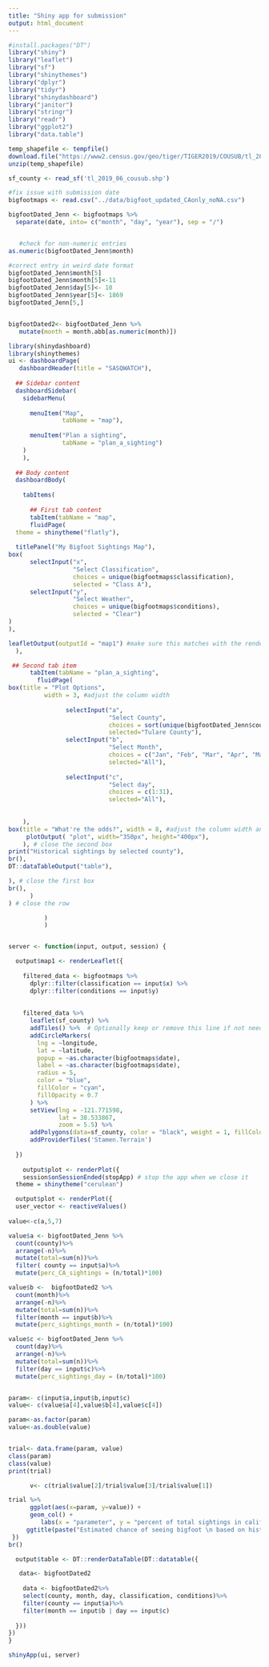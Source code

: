 ```yaml
--- 
title: "Shiny app for submission"
output: html_document
---
```


```r
#install.packages("DT")
library("shiny")
library("leaflet")
library("sf")
library("shinythemes")
library("dplyr")
library("tidyr")
library("shinydashboard")
library("janitor")
library("stringr")
library("readr")
library("ggplot2")
library("data.table")

temp_shapefile <- tempfile()
download.file("https://www2.census.gov/geo/tiger/TIGER2019/COUSUB/tl_2019_06_cousub.zip", temp_shapefile)
unzip(temp_shapefile)

sf_county <- read_sf('tl_2019_06_cousub.shp')
```
```r
#fix issue with submission date
bigfootmaps <- read.csv("../data/bigfoot_updated_CAonly_noNA.csv")

bigfootDated_Jenn <- bigfootmaps %>%
  separate(date, into= c("month", "day", "year"), sep = "/")


   #check for non-numeric entries
as.numeric(bigfootDated_Jenn$month)

#correct entry in weird date format
bigfootDated_Jenn$month[5]
bigfootDated_Jenn$month[5]<-11
bigfootDated_Jenn$day[5]<- 10
bigfootDated_Jenn$year[5]<- 1869
bigfootDated_Jenn[5,]


bigfootDated2<- bigfootDated_Jenn %>%
   mutate(month = month.abb[as.numeric(month)])
```


```r
library(shinydashboard)
library(shinythemes)
ui <- dashboardPage(
   dashboardHeader(title = "SASQWATCH"),
  
  ## Sidebar content
  dashboardSidebar(
    sidebarMenu(
      
      menuItem("Map", 
               tabName = "map"),
      
      menuItem("Plan a sighting", 
               tabName = "plan_a_sighting")
    )
    ),
  
  ## Body content
  dashboardBody(
    
    tabItems(
  
      ## First tab content    
      tabItem(tabName = "map",
      fluidPage(
  theme = shinytheme("flatly"),
  
  titlePanel("My Bigfoot Sightings Map"),
box(
      selectInput("x", 
                  "Select Classification", 
                  choices = unique(bigfootmaps$classification), 
                  selected = "Class A"),
      selectInput("y", 
                  "Select Weather", 
                  choices = unique(bigfootmaps$conditions), 
                  selected = "Clear")
)
),

leafletOutput(outputId = "map1") #make sure this matches with the renderLeaflet in server output
  ),

 ## Second tab item 
      tabItem(tabName = "plan_a_sighting",
        fluidPage(
box(title = "Plot Options", 
          width = 3, #adjust the column width
              
                selectInput("a", 
                            "Select County",
                            choices = sort(unique(bigfootDated_Jenn$county)), #instead of typing all options, we can use unique()
                            selected="Tulare County"),
                selectInput("b", 
                            "Select Month", 
                            choices = c("Jan", "Feb", "Mar", "Apr", "May", "Jun", "Jul", "Aug", "Sep", "Oct", "Nov", "Dec"),
                            selected="All"),
                          
                selectInput("c", 
                            "Select day", 
                            choices = c(1:31), 
                            selected="All"),
           
    
    ),
box(title = "What're the odds?", width = 8, #adjust the column width and add title
     plotOutput( "plot", width="350px", height="400px"), 
    ), # close the second box  
print("Historical sightings by selected county"),
br(), 
DT::dataTableOutput("table"),

), # close the first box    
br(),
      ) 
) # close the row         

          )
          )


server <- function(input, output, session) {

  output$map1 <- renderLeaflet({
    
    filtered_data <- bigfootmaps %>% 
      dplyr::filter(classification == input$x) %>%
      dplyr::filter(conditions == input$y)
      
    
    filtered_data %>% 
      leaflet(sf_county) %>% 
      addTiles() %>%  # Optionally keep or remove this line if not needed
      addCircleMarkers(
        lng = ~longitude, 
        lat = ~latitude, 
        popup = ~as.character(bigfootmaps$date), 
        label = ~as.character(bigfootmaps$date),
        radius = 5,           
        color = "blue",       
        fillColor = "cyan",   
        fillOpacity = 0.7     
      ) %>%
      setView(lng = -121.771598, 
              lat = 38.533867, 
              zoom = 5.5) %>%
      addPolygons(data=sf_county, color = "black", weight = 1, fillColor="thistle", opacity=0.7 )%>%
      addProviderTiles('Stamen.Terrain')
     
  })
  
    output$plot <- renderPlot({
    session$onSessionEnded(stopApp) # stop the app when we close it
  theme = shinytheme("cerulean")

  output$plot <- renderPlot({
  user_vector <- reactiveValues()
  
value<-c(a,5,7)

value$a <- bigfootDated_Jenn %>%
  count(county)%>%  
  arrange(-n)%>% 
  mutate(total=sum(n))%>%
  filter( county == input$a)%>%
  mutate(perc_CA_sightings = (n/total)*100)    

value$b <-  bigfootDated2 %>%
  count(month)%>%
  arrange(-n)%>% 
  mutate(total=sum(n))%>%
  filter(month == input$b)%>%
  mutate(perc_sightings_month = (n/total)*100)

value$c <- bigfootDated_Jenn %>%
  count(day)%>%
  arrange(-n)%>% 
  mutate(total=sum(n))%>%
  filter(day == input$c)%>%
  mutate(perc_sightings_day = (n/total)*100)


param<- c(input$a,input$b,input$c)
value<- c(value$a[4],value$b[4],value$c[4])

param<-as.factor(param)
value<-as.double(value)


trial<- data.frame(param, value) 
class(param)
class(value)
print(trial)

      v<- c(trial$value[2]/trial$value[3]/trial$value[1])

trial %>%
      ggplot(aes(x=param, y=value)) + 
      geom_col() +
         labs(x = "parameter", y = "percent of total sightings in california by parameter")+
     ggtitle(paste("Estimated chance of seeing bigfoot \n based on historic sightings: ", v, "%")) 
 })
br()

  output$table <- DT::renderDataTable(DT::datatable({

   data<- bigfootDated2
   
    data <- bigfootDated2%>%
    select(county, month, day, classification, conditions)%>%
    filter(county == input$a)%>% 
    filter(month == input$b | day == input$c)
    
  }))     
})
}

shinyApp(ui, server)
```

